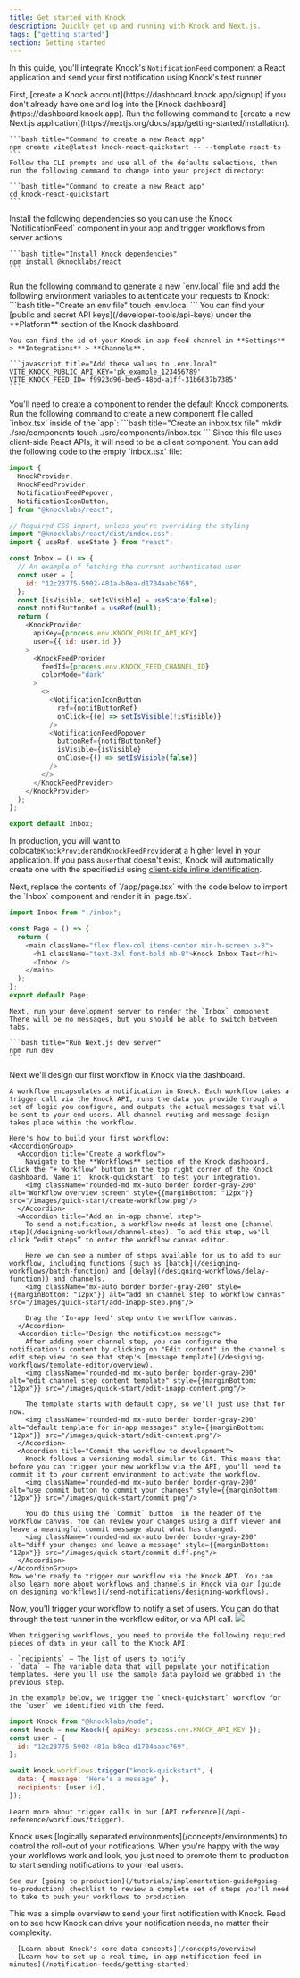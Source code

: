 ```yaml
---
title: Get started with Knock
description: Quickly get up and running with Knock and Next.js.
tags: ["getting started"]
section: Getting started
---
```


In this guide, you'll integrate Knock's `NotificationFeed` component a React application and send your first notification using Knock's test runner.

<Steps titleSize="h2">
  <Step title="Create a Knock account">
    First, [create a Knock account](https://dashboard.knock.app/signup) if you don't already have one and log into the [Knock dashboard](https://dashboard.knock.app).
  </Step>
  <Step title="Create a new Next.js application">
    Run the following command to [create a new Next.js application](https://nextjs.org/docs/app/getting-started/installation).

    ```bash title="Command to create a new React app"
    npm create vite@latest knock-react-quickstart -- --template react-ts
    ```
    Follow the CLI prompts and use all of the defaults selections, then run the following command to change into your project directory:

    ```bash title="Command to create a new React app"
    cd knock-react-quickstart
    ```

  </Step>
  <Step title="Install Knock dependencies">
    Install the following dependencies so you can use the Knock `NotificationFeed` component in your app and trigger workflows from server actions.

    ```bash title="Install Knock dependencies"
    npm install @knocklabs/react
    ```

  </Step>
    <Step title="Set your environment variables">
    Run the following command to generate a new `env.local` file and add the following environment variables to autenticate your requests to Knock:
    ```bash title="Create an env file"
    touch .env.local
    ```
    You can find your [public and secret API keys](/developer-tools/api-keys) under the **Platform** section of the Knock dashboard.

    You can find the id of your Knock in-app feed channel in **Settings** > **Integrations** > **Channels**.

    ```javascript title="Add these values to .env.local"
    VITE_KNOCK_PUBLIC_API_KEY='pk_example_123456789'
    VITE_KNOCK_FEED_ID='f9923d96-bee5-48bd-a1ff-31b6637b7385'
    ```

  </Step>
  <Step title="Add Knock components to your app">
    You'll need to create a component to render the default Knock components. Run the following command to create a new component file called `inbox.tsx` inside of the `app`:
    ```bash title="Create an inbox.tsx file"
    mkdir ./src/components
    touch ./src/components/inbox.tsx
    ```
    Since this file uses client-side React APIs, it will need to be a client component. You can add the following code to the empty `inbox.tsx` file:

```javascript title="Add this code to inbox.tsx"
import {
  KnockProvider,
  KnockFeedProvider,
  NotificationFeedPopover,
  NotificationIconButton,
} from "@knocklabs/react";

// Required CSS import, unless you're overriding the styling
import "@knocklabs/react/dist/index.css";
import { useRef, useState } from "react";

const Inbox = () => {
  // An example of fetching the current authenticated user
  const user = {
    id: "12c23775-5902-481a-b8ea-d1704aabc769",
  };
  const [isVisible, setIsVisible] = useState(false);
  const notifButtonRef = useRef(null);
  return (
    <KnockProvider
      apiKey={process.env.KNOCK_PUBLIC_API_KEY}
      user={{ id: user.id }}
    >
      <KnockFeedProvider
        feedId={process.env.KNOCK_FEED_CHANNEL_ID}
        colorMode="dark"
      >
        <>
          <NotificationIconButton
            ref={notifButtonRef}
            onClick={(e) => setIsVisible(!isVisible)}
          />
          <NotificationFeedPopover
            buttonRef={notifButtonRef}
            isVisible={isVisible}
            onClose={() => setIsVisible(false)}
          />
        </>
      </KnockFeedProvider>
    </KnockProvider>
  );
};

export default Inbox;
```

In production, you will want to colocate`KnockProvider`and`KnockFeedProvider`at a higher level in your application.
If you pass a`user`that doesn't exist, Knock will automatically create one with the specified`id` using [client-side inline identification](/managing-recipients/identifying-recipients#inline-identification).

  </Step>
  <Step title="Render the `Inbox` component">
    Next, replace the contents of `/app/page.tsx` with the code below to import the `Inbox` component and render it in `page.tsx`.

```javascript title="Render the Inbox component"
import Inbox from "./inbox";

const Page = () => {
  return (
    <main className="flex flex-col items-center min-h-screen p-8">
      <h1 className="text-3xl font-bold mb-8">Knock Inbox Test</h1>
      <Inbox />
    </main>
  );
};
export default Page;
```

    Next, run your development server to render the `Inbox` component. There will be no messages, but you should be able to switch between tabs.

    ```bash title="Run Next.js dev server"
    npm run dev
    ```

  </Step>
  <Step title="Create a workflow in Knock">
    Next we'll design our first workflow in Knock via the dashboard.

    A workflow encapsulates a notification in Knock. Each workflow takes a trigger call via the Knock API, runs the data you provide through a set of logic you configure, and outputs the actual messages that will be sent to your end users. All channel routing and message design takes place within the workflow.

    Here's how to build your first workflow:
    <AccordionGroup>
      <Accordion title="Create a workflow">
        Navigate to the **Workflows** section of the Knock dashboard. Click the "+ Workflow" button in the top right corner of the Knock dashboard. Name it `knock-quickstart` to test your integration.
        <img className="rounded-md mx-auto border border-gray-200" alt="Workflow overview screen" style={{marginBottom: "12px"}} src="/images/quick-start/create-workflow.png"/>
      </Accordion>
      <Accordion title="Add an in-app channel step">
        To send a notification, a workflow needs at least one [channel step](/designing-workflows/channel-step). To add this step, we'll click “edit steps” to enter the workflow canvas editor.

        Here we can see a number of steps available for us to add to our workflow, including functions (such as [batch](/designing-workflows/batch-function) and [delay](/designing-workflows/delay-function)) and channels.
        <img className="mx-auto border border-gray-200" style={{marginBottom: "12px"}} alt="add an channel step to workflow canvas" src="/images/quick-start/add-inapp-step.png"/>

        Drag the 'In-app feed' step onto the workflow canvas.
      </Accordion>
      <Accordion title="Design the notification message">
        After adding your channel step, you can configure the notification's content by clicking on "Edit content" in the channel's edit step view to see that step's [message template](/designing-workflows/template-editor/overview).
        <img className="rounded-md mx-auto border border-gray-200" alt="edit channel step content template" style={{marginBottom: "12px"}} src="/images/quick-start/edit-inapp-content.png"/>

        The template starts with default copy, so we'll just use that for now.
        <img className="rounded-md mx-auto border border-gray-200" alt="default template for in-app messages" style={{marginBottom: "12px"}} src="/images/quick-start/edit-content.png"/>
      </Accordion>
      <Accordion title="Commit the workflow to development">
        Knock follows a versioning model similar to Git. This means that before you can trigger your new workflow via the API, you'll need to commit it to your current environment to activate the workflow.
        <img className="rounded-md mx-auto border border-gray-200" alt="use commit button to commit your changes" style={{marginBottom: "12px"}} src="/images/quick-start/commit.png"/>

        You do this using the `Commit` button  in the header of the workflow canvas. You can review your changes using a diff viewer and leave a meaningful commit message about what has changed.
        <img className="rounded-md mx-auto border border-gray-200" alt="diff your changes and leave a message" style={{marginBottom: "12px"}} src="/images/quick-start/commit-diff.png"/>
      </Accordion>
    </AccordionGroup>
    Now we're ready to trigger our workflow via the Knock API. You can also learn more about workflows and channels in Knock via our [guide on designing workflows](/send-notifications/designing-workflows).

  </Step>
  <Step title="Trigger your workflow">
    Now, you'll trigger your workflow to notify a set of users. You can do that through the test runner in the workflow editor, or via API call. 
    <img className="rounded-md mx-auto border border-gray-200" style={{marginBottom: "12px"}} src="/images/quick-start/run-test.png"/>
    
    When triggering workflows, you need to provide the following required pieces of data in your call to the Knock API:

    - `recipients` – The list of users to notify.
    - `data` – The variable data that will populate your notification templates. Here you'll use the sample data payload we grabbed in the previous step.

    In the example below, we trigger the `knock-quickstart` workflow for the `user` we identified with the feed.

```javascript title="Add this code to trigger.action.ts"
import Knock from "@knocklabs/node";
const knock = new Knock({ apiKey: process.env.KNOCK_API_KEY });
const user = {
  id: "12c23775-5902-481a-b8ea-d1704aabc769",
};

await knock.workflows.trigger("knock-quickstart", {
  data: { message: "Here's a message" },
  recipients: [user.id],
});
```

    Learn more about trigger calls in our [API reference](/api-reference/workflows/trigger).

  </Step>
  <Step title="Publish to production">
    Knock uses [logically separated environments](/concepts/environments) to control the roll-out of your notifications. When you're happy with the way your workflows work and look, you just need to promote them to production to start sending notifications to your real users.

    See our [going to production](/tutorials/implementation-guide#going-to-production) checklist to review a complete set of steps you'll need to take to push your workflows to production.

  </Step>
  <Step title="Go deeper">
    This was a simple overview to send your first notification with Knock. Read on to see how Knock can drive your notification needs, no matter their complexity.

    - [Learn about Knock's core data concepts](/concepts/overview)
    - [Learn how to set up a real-time, in-app notification feed in minutes](/notification-feeds/getting-started)

  </Step>
</Steps>
